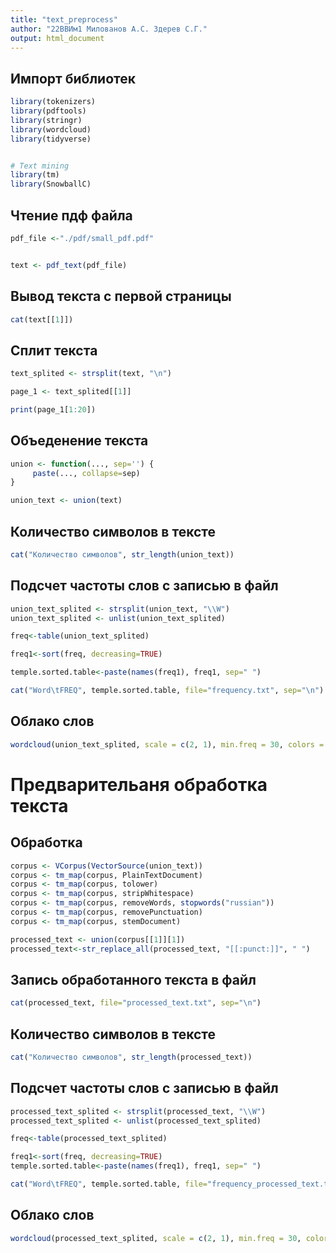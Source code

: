 ```yaml
---
title: "text_preprocess"
author: "22ВВИм1 Милованов А.С. Здерев С.Г."
output: html_document
---
```


## Импорт библиотек
```r
library(tokenizers)
library(pdftools)
library(stringr)
library(wordcloud)
library(tidyverse)


# Text mining
library(tm)
library(SnowballC)
```


## Чтение пдф файла

```r
pdf_file <-"./pdf/small_pdf.pdf"


text <- pdf_text(pdf_file)
```

## Вывод текста с первой страницы
```r
cat(text[[1]])
```

## Сплит текста
```r
text_splited <- strsplit(text, "\n")

page_1 <- text_splited[[1]]

print(page_1[1:20])
```

## Объеденение текста
```r
union <- function(..., sep='') {
     paste(..., collapse=sep)
}

union_text <- union(text)

```

## Количество символов в тексте
```r
cat("Количество символов", str_length(union_text))
```

## Подсчет частоты слов с записью в файл
```r
union_text_splited <- strsplit(union_text, "\\W")
union_text_splited <- unlist(union_text_splited)

freq<-table(union_text_splited)

freq1<-sort(freq, decreasing=TRUE)

temple.sorted.table<-paste(names(freq1), freq1, sep=" ")

cat("Word\tFREQ", temple.sorted.table, file="frequency.txt", sep="\n")
```

## Облако слов
```r
wordcloud(union_text_splited, scale = c(2, 1), min.freq = 30, colors = rainbow(30))
```

# Предварительаня обработка текста
## Обработка
```r
corpus <- VCorpus(VectorSource(union_text))
corpus <- tm_map(corpus, PlainTextDocument)
corpus <- tm_map(corpus, tolower)
corpus <- tm_map(corpus, stripWhitespace)
corpus <- tm_map(corpus, removeWords, stopwords("russian"))
corpus <- tm_map(corpus, removePunctuation)
corpus <- tm_map(corpus, stemDocument)

processed_text <- union(corpus[[1]][1])
processed_text<-str_replace_all(processed_text, "[[:punct:]]", " ")

```


## Запись обработанного текста в файл
```r
cat(processed_text, file="processed_text.txt", sep="\n")
```


## Количество символов в тексте
```r
cat("Количество символов", str_length(processed_text))
```



## Подсчет частоты слов с записью в файл
```r
processed_text_splited <- strsplit(processed_text, "\\W")
processed_text_splited <- unlist(processed_text_splited)

freq<-table(processed_text_splited)

freq1<-sort(freq, decreasing=TRUE)
temple.sorted.table<-paste(names(freq1), freq1, sep=" ")

cat("Word\tFREQ", temple.sorted.table, file="frequency_processed_text.txt", sep="\n")
```


## Облако слов
```r
wordcloud(processed_text_splited, scale = c(2, 1), min.freq = 30, colors = rainbow(30))
```


